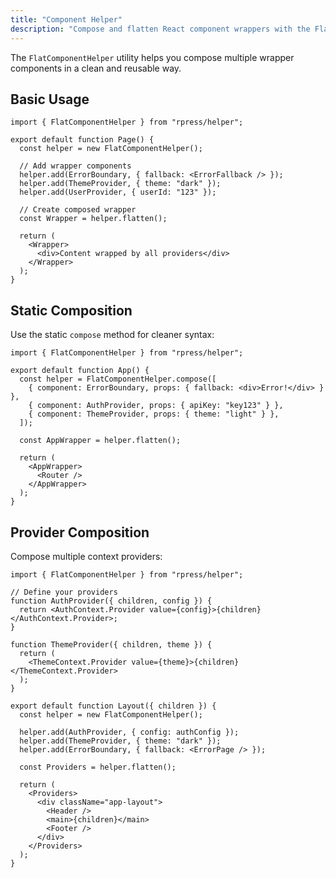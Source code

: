 ```yaml
---
title: "Component Helper"
description: "Compose and flatten React component wrappers with the FlatComponentHelper utility."
---
```


The `FlatComponentHelper` utility helps you compose multiple wrapper components in a clean and reusable way.

## Basic Usage

```tsx
import { FlatComponentHelper } from "rpress/helper";

export default function Page() {
  const helper = new FlatComponentHelper();

  // Add wrapper components
  helper.add(ErrorBoundary, { fallback: <ErrorFallback /> });
  helper.add(ThemeProvider, { theme: "dark" });
  helper.add(UserProvider, { userId: "123" });

  // Create composed wrapper
  const Wrapper = helper.flatten();

  return (
    <Wrapper>
      <div>Content wrapped by all providers</div>
    </Wrapper>
  );
}
```

## Static Composition

Use the static `compose` method for cleaner syntax:

```tsx
import { FlatComponentHelper } from "rpress/helper";

export default function App() {
  const helper = FlatComponentHelper.compose([
    { component: ErrorBoundary, props: { fallback: <div>Error!</div> } },
    { component: AuthProvider, props: { apiKey: "key123" } },
    { component: ThemeProvider, props: { theme: "light" } },
  ]);

  const AppWrapper = helper.flatten();

  return (
    <AppWrapper>
      <Router />
    </AppWrapper>
  );
}
```

## Provider Composition

Compose multiple context providers:

```tsx
import { FlatComponentHelper } from "rpress/helper";

// Define your providers
function AuthProvider({ children, config }) {
  return <AuthContext.Provider value={config}>{children}</AuthContext.Provider>;
}

function ThemeProvider({ children, theme }) {
  return (
    <ThemeContext.Provider value={theme}>{children}</ThemeContext.Provider>
  );
}

export default function Layout({ children }) {
  const helper = new FlatComponentHelper();

  helper.add(AuthProvider, { config: authConfig });
  helper.add(ThemeProvider, { theme: "dark" });
  helper.add(ErrorBoundary, { fallback: <ErrorPage /> });

  const Providers = helper.flatten();

  return (
    <Providers>
      <div className="app-layout">
        <Header />
        <main>{children}</main>
        <Footer />
      </div>
    </Providers>
  );
}
```
